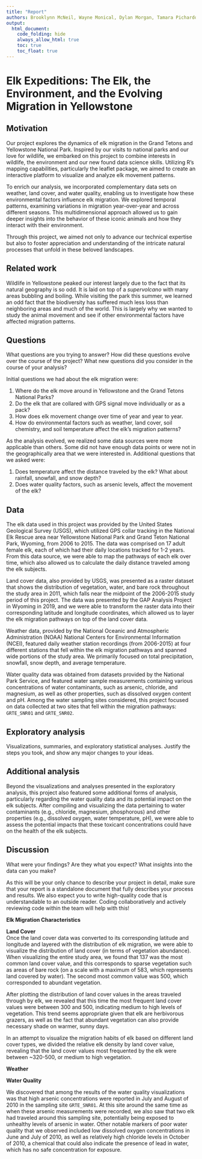 ```yaml
---
title: "Report"
authors: Brooklynn McNeil, Wayne Monical, Dylan Morgan, Tamara Pichardo
output: 
  html_document:
    code_folding: hide
    always_allow_html: true
    toc: true
    toc_float: true
---
```


# Elk Expeditions: The Elk, the Environment, and the Evolving Migration in Yellowstone  

## Motivation  

Our project explores the dynamics of elk migration in the Grand Tetons and Yellowstone National Park. Inspired by our visits to national parks and our love for wildlife, we embarked on this project to combine interests in wildlife, the environment and our new found data science skills. Utilizing R's mapping capabilities, particularly the leaflet package, we aimed to create an interactive platform to visualize and analyze elk movement patterns.

To enrich our analysis, we incorporated complementary data sets on weather, land cover, and water quality, enabling us to investigate how these environmental factors influence elk migration. We explored temporal patterns, examining variations in migration year-over-year and across different seasons. This multidimensional approach allowed us to gain deeper insights into the behavior of these iconic animals and how they interact with their environment.

Through this project, we aimed not only to advance our technical expertise but also to foster appreciation and understanding of the intricate natural processes that unfold in these beloved landscapes.

## Related work  

Wildlife in Yellowstone peaked our interest largely due to the fact that its natural geography is so odd. It is laid on top of a *supervolcano* with many areas bubbling and boiling. While visiting the park this summer, we learned an odd fact that the biodiversity has suffered much less loss than neighboring areas and much of the world. This is largely why we wanted to study the animal movement and see if other environmental factors have affected migration patterns. 

## Questions  

What questions are you trying to answer? How did these questions evolve over the course of the project? What new questions did you consider in the course of your analysis?  

Initial questions we had about the elk migration were:  

1.  Where do the elk move around in Yellowstone and the Grand Tetons National Parks?  
2.  Do the elk that are collared with GPS signal move individually or as a pack?  
3.  How does elk movement change over time of year and year to year.  
4.  How do environmental factors such as weather, land cover, soil chemistry, and soil temperature affect the elk's migration patterns?  

As the analysis evolved, we realized some data sources were more applicable than others. Some did not have enough data points or were not in the geographically area that we were interested in. Additional questions that we asked were:  

1.  Does temperature affect the distance traveled by the elk? What about rainfall, snowfall, and snow depth?  
2.  Does water quality factors, such as arsenic levels, affect the movement of the elk?  

## Data  

The elk data used in this project was provided by the United States Geological Survey (USGS), which utilized GPS collar tracking in the National Elk Rescue area near Yellowstone National Park and Grand Teton National Park, Wyoming, from 2006 to 2015. The data was comprised on 17 adult female elk, each of which had their daily locations tracked for 1-2 years. From this data source, we were able to map the pathways of each elk over time, which also allowed us to calculate the daily distance traveled among the elk subjects.  

Land cover data, also provided by USGS, was presented as a raster dataset that shows the distribution of vegetation, water, and bare rock throughout the study area in 2011, which falls near the midpoint of the 2006-2015 study period of this project. The data was presented by the GAP Analysis Project in Wyoming in 2019, and we were able to transform the raster data into their corresponding latitude and longitude coordinates, which allowed us to layer the elk migration pathways on top of the land cover data.  

Weather data, provided by the National Oceanic and Atmospheric Administration (NOAA) National Centers for Environmental Information (NCEI), featured daily weather station recordings (from 2006-2015) at four different stations that fell within the elk migration pathways and spanned wide portions of the study area. We primarily focused on total precipitation, snowfall, snow depth, and average temperature.  

Water quality data was obtained from datasets provided by the National Park Service, and featured water sample measurements containing various concentrations of water contaminants, such as arsenic, chloride, and magnesium, as well as other properties, such as dissolved oxygen content and pH. Among the water sampling sites considered, this project focused on data collected at two sites that fell within the migration pathways: `GRTE_SNR01` and `GRTE_SNR02`.  

## Exploratory analysis  

Visualizations, summaries, and exploratory statistical analyses. Justify the steps you took, and show any major changes to your ideas.  



## Additional analysis  

Beyond the visualizations and analyses presented in the exploratory analysis, this project also featured some additional forms of analysis, particularly regarding the water quality data and its potential impact on the elk subjects. After compiling and visualizing the data pertaining to water contaminants (e.g., chloride, magnesium, phosphorous) and other properties (e.g., dissolved oxygen, water temperature, pH), we were able to assess the potential impacts that these toxicant concentrations could have on the health of the elk subjects. 

## Discussion

What were your findings? Are they what you expect? What insights into the data can you make?

As this will be your only chance to describe your project in detail, make sure that your report is a standalone document that fully describes your process and results. We also expect you to write high-quality code that is understandable to an outside reader. Coding collaboratively and actively reviewing code within the team will help with this!

**Elk Migration Characteristics**  


**Land Cover**  
Once the land cover data was converted to its corresponding latitude and longitude and layered with the distribution of elk migration, we were able to visualize the distribution of land cover (in terms of vegetation abundance). When visualizing the entire study area, we found that 137 was the most common land cover value, and this corresponds to sparse vegetation such as areas of bare rock (on a scale with a maximum of 583, which represents land covered by water). The second most common value was 500, which corresponded to abundant vegetation.  

After plotting the distribution of land cover values in the areas traveled through by elk, we revealed that this time the most frequent land cover values were between 300 and 500, indicating medium to high levels of vegetation. This trend seems appropriate given that elk are herbivorous grazers, as well as the fact that abundant vegetation can also provide necessary shade on warmer, sunny days.  

In an attempt to visualize the migration habits of elk based on different land cover types, we divided the relative elk density by land cover value, revealing that the land cover values most frequented by the elk were between ~320-500, or medium to high vegetation. 

**Weather**  


**Water Quality**  

We discovered that among the results of the water quality visualizations was that high arsenic concentrations were reported in July and August of 2010 in the sampling site `GRTE_SNR01`. At this site around the same time as when these arsenic measurements were recorded, we also saw that two elk had traveled around this sampling site, potentially being exposed to unhealthy levels of arsenic in water. Other notable markers of poor water quality that we observed included low dissolved oxygen concentrations in June and July of 2010, as well as relatively high chloride levels in October of 2010, a chemical that could also indicate the presence of lead in water, which has no safe concentration for exposure.  











